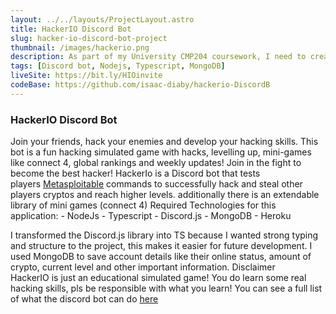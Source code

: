 ```yaml
---
layout: ../../layouts/ProjectLayout.astro
title: HackerIO Discord Bot
slug: hacker-io-discord-bot-project
thumbnail: /images/hackerio.png
description: As part of my University CMP204 coursework, I need to create a site about music using PHP. I created a "like system" for some of Tyler the creator's songs + an Authentication
tags: [Discord bot, Nodejs, Typescript, MongoDB]
liveSite: https://bit.ly/HIOinvite
codeBase: https://github.com/isaac-diaby/hackerio-DiscordB
---
```

### HackerIO Discord Bot

Join your friends, hack your enemies and develop your hacking skills. This bot is a fun hacking simulated game with hacks, levelling up, mini-games like connect 4, global rankings and weekly updates! Join in the fight to become the best hacker!
HackerIo is a Discord bot that tests players [Metasploitable](https://www.offensive-security.com/metasploit-unleashed/requirements/) commands to successfully hack and steal other players cryptos and reach higher levels. additionally there is an extendable library of mini games (connect 4)
Required Technologies for this application:
    - NodeJs
    - Typescript
    - Discord.js
    - MongoDB
    - Heroku

I transformed the Discord.js library into TS because I wanted strong typing and structure to the project, this makes it easier for future development. I used MongoDB to save account details like their online status, amount of crypto, current level and other important information.
Disclaimer
HackerIO is just an educational simulated game! You do learn some real hacking skills, pls be responsible with what you learn!
You can see a full list of what the discord bot can do [here](https://discordbotlist.com/bots/hackerio-x-cg)
